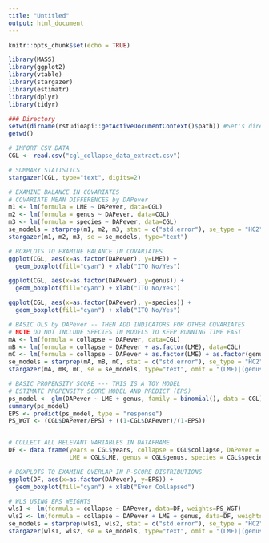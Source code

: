 ```yaml
---
title: "Untitled"
output: html_document
---
```


```r
knitr::opts_chunk$set(echo = TRUE)
```


```r
library(MASS)
library(ggplot2)
library(vtable)
library(stargazer)
library(estimatr)
library(dplyr)
library(tidyr)

### Directory
setwd(dirname(rstudioapi::getActiveDocumentContext()$path)) #Set's directory where script is located
getwd()

# IMPORT CSV DATA
CGL <- read.csv("cgl_collapse_data_extract.csv")

# SUMMARY STATISTICS
stargazer(CGL, type="text", digits=2)

```

```r
# EXAMINE BALANCE IN COVARIATES
# COVARIATE MEAN DIFFERENCES by DAPever
m1 <- lm(formula = LME ~ DAPever, data=CGL)
m2 <- lm(formula = genus ~ DAPever, data=CGL)
m3 <- lm(formula = species ~ DAPever, data=CGL)
se_models = starprep(m1, m2, m3, stat = c("std.error"), se_type = "HC2", alpha = 0.05)
stargazer(m1, m2, m3, se = se_models, type="text")
```

```r
# BOXPLOTS TO EXAMINE BALANCE IN COVARIATES
ggplot(CGL, aes(x=as.factor(DAPever), y=LME)) + 
  geom_boxplot(fill="cyan") + xlab("ITQ No/Yes")

ggplot(CGL, aes(x=as.factor(DAPever), y=genus)) + 
  geom_boxplot(fill="cyan") + xlab("ITQ No/Yes")

ggplot(CGL, aes(x=as.factor(DAPever), y=species)) + 
  geom_boxplot(fill="cyan") + xlab("ITQ No/Yes")
```

```r
# BASIC OLS by DAPever -- THEN ADD INDICATORS FOR OTHER COVARIATES 
# NOTE DO NOT INCLUDE SPECIES IN MODELS TO KEEP RUNNING TIME FAST
mA <- lm(formula = collapse ~ DAPever, data=CGL)
mB <- lm(formula = collapse ~ DAPever + as.factor(LME), data=CGL)
mC <- lm(formula = collapse ~ DAPever + as.factor(LME) + as.factor(genus), data=CGL)
se_models = starprep(mA, mB, mC, stat = c("std.error"), se_type = "HC2", alpha = 0.05)
stargazer(mA, mB, mC, se = se_models, type="text", omit = "(LME)|(genus)|(species)")
```

```r
# BASIC PROPENSITY SCORE --- THIS IS A TOY MODEL
# ESTIMATE PROPENSITY SCORE MODEL AND PREDICT (EPS)
ps_model <- glm(DAPever ~ LME + genus, family = binomial(), data = CGL)
summary(ps_model)
EPS <- predict(ps_model, type = "response")
PS_WGT <- (CGL$DAPever/EPS) + ((1-CGL$DAPever)/(1-EPS))


# COLLECT ALL RELEVANT VARIABLES IN DATAFRAME
DF <- data.frame(years = CGL$years, collapse = CGL$collapse, DAPever = CGL$DAPever, 
                 LME = CGL$LME, genus = CGL$genus, species = CGL$species, EPS, PS_WGT)
```

```r
# BOXPLOTS TO EXAMINE OVERLAP IN P-SCORE DISTRIBUTIONS
ggplot(DF, aes(x=as.factor(DAPever), y=EPS)) + 
  geom_boxplot(fill="cyan") + xlab("Ever Collapsed")
```

```r
# WLS USING EPS WEIGHTS
wls1 <- lm(formula = collapse ~ DAPever, data=DF, weights=PS_WGT)
wls2 <- lm(formula = collapse ~ DAPever + LME + genus, data=DF, weights=PS_WGT)
se_models = starprep(wls1, wls2, stat = c("std.error"), se_type = "HC2", alpha = 0.05)
stargazer(wls1, wls2, se = se_models, type="text", omit = "(LME)|(genus)|(species)")
```
